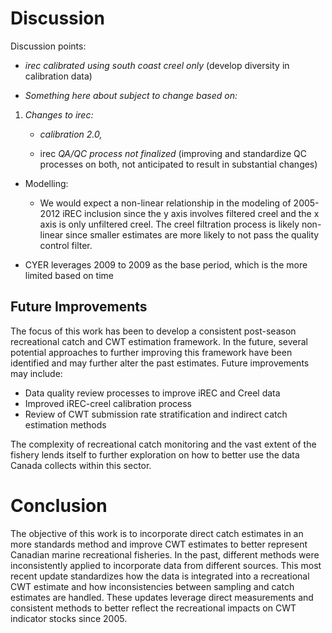\clearpage

# Discussion

Discussion points:

-   *irec calibrated using south coast creel only* (develop diversity in calibration data)



-   *Something here about subject to change based on:*

1.  *Changes to irec:*
    -   *calibration 2.0,*

    -   irec *QA/QC process not finalized* (improving and standardize QC processes on both, not anticipated to result in substantial changes)

-   Modelling:

    -   We would expect a non-linear relationship in the modeling of 2005-2012 iREC inclusion since the y axis involves filtered creel and the x axis is only unfiltered creel. The creel filtration process is likely non-linear since smaller estimates are more likely to not pass the quality control filter.

- CYER leverages 2009 to 2009 as the base period, which is the more limited based on time

## Future Improvements

The focus of this work has been to develop a consistent post-season recreational catch and CWT estimation framework. In the future, several potential approaches to further improving this framework have been identified and may further alter the past estimates. Future improvements may include: 

 * Data quality review processes to improve iREC and Creel data
 * Improved iREC-creel calibration process
 * Review of CWT submission rate stratification and indirect catch estimation methods
 
The complexity of recreational catch monitoring and the vast extent of the fishery lends itself to further exploration on how to better use the data Canada collects within this sector.

# Conclusion
 
The objective of this work is to incorporate direct catch estimates in an more standards method and improve CWT estimates to better represent Canadian marine recreational fisheries. In the past, different methods were inconsistently applied to incorporate data from different sources. This most recent update standardizes how the data is integrated into a recreational CWT estimate and how inconsistencies between sampling and catch estimates are handled. These updates leverage direct measurements and consistent methods to better reflect the recreational impacts on CWT indicator stocks since 2005.
